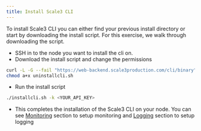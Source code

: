```yaml
---
title: Install Scale3 CLI
---
```


To install Scale3 CLI you can either find your previous install directory or start by downloading the install script. For this exercise, we walk through downloading the script.

- SSH in to the node you want to install the cli on.
- Download the install script and change the permissions

```bash
curl -L -G --fail "https://web-backend.scale3production.com/cli/binary" | tar -xz
chmod a+x uninstallcli.sh
```

- Run the install script

```bash
./installcli.sh -k <YOUR_API_KEY>
```

- This completes the installation of the Scale3 CLI on your node. You can see [Monitoring](/nodepilot/linking-a-node) section to setup monitoring and [Logging](/logging/getting-started) section to setup logging